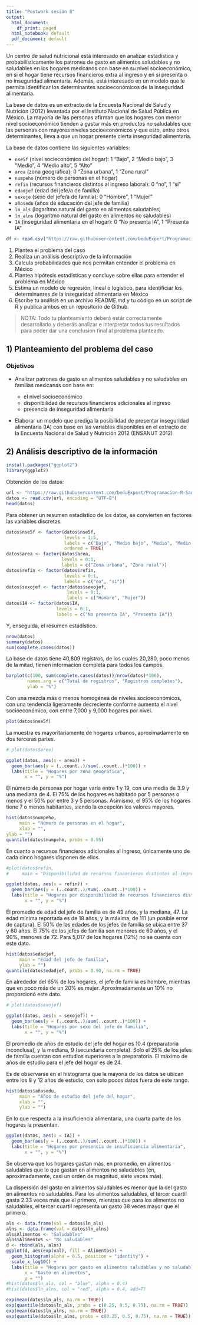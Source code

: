 ```yaml
---
title: "Postwork sesión 8"
output:
  html_document:
    df_print: paged
  html_notebook: default
  pdf_document: default
---
```


Un centro de salud nutricional está interesado en analizar estadística y probabilísticamente los patrones de gasto en alimentos saludables y no saludables en los hogares mexicanos con base en su nivel socioeconómico, en si el hogar tiene recursos financieros extra al ingreso y en si presenta o no inseguridad alimentaria. Además, está interesado en un modelo que le permita identificar los determinantes socioeconómicos de la inseguridad alimentaria.

La base de datos es un extracto de la Encuesta Nacional de Salud y Nutrición (2012) levantada por el Instituto Nacional de Salud Pública en México. La mayoría de las personas afirman que los hogares con menor nivel socioeconómico tienden a gastar más en productos no saludables que las personas con mayores niveles socioeconómicos y que esto, entre otros determinantes, lleva a que un hogar presente cierta inseguridad alimentaria.

La base de datos contiene las siguientes variables:

- `nse5f` (nivel socieconómico del hogar): 1 "Bajo", 2 "Medio bajo", 3 "Medio", 4 "Medio alto", 5 "Alto"
- `area` (zona geográfica): 0 "Zona urbana", 1 "Zona rural"
- `numpeho` (número de personas en el hogar)
- `refin` (recursos financieros distintos al ingreso laboral): 0 "no", 1 "sí"
- `edadjef` (edad del jefe/a de familia)
- `sexoje` (sexo del jefe/a de familia): 0 "Hombre", 1 "Mujer"
- `añosedu` (años de educación del jefe de familia)
- `ln_als` (logarítmo natural del gasto en alimentos saludables)
- `ln_alns` (logarítmo natural del gasto en alimentos no saludables)
- `IA` (inseguridad alimentaria en el hogar): 0 "No presenta IA", 1 "Presenta IA"

``` r
df <- read.csv("https://raw.githubusercontent.com/beduExpert/Programacion-R-Santander-2022/main/Sesion-08/Postwork/inseguridad_alimentaria_bedu.csv")
```

1) Plantea el problema del caso
2) Realiza un análisis descriptivo de la información
3) Calcula probabilidades que nos permitan entender el problema en México
4) Plantea hipótesis estadísticas y concluye sobre ellas para entender el problema en México
5) Estima un modelo de regresión, lineal o logístico, para identificiar los determinanres de la inseguridad alimentaria en México
6) Escribe tu análisis en un archivo README.md y tu código en un script de R y publica ambos en un repositorio de Github.

> NOTA: Todo tu planteamiento deberá estár correctamente desarrollado y deberás analizar e interpretar todos tus resultados para poder dar una conclusión final al problema planteado.

## 1) Planteamiento del problema del caso

### Objetivos

- Analizar patrones de gasto en alimentos saludables y no saludables en familias mexicanas con base en:

    - el nivel socioeconómico
    - disponibilidad de recursos financieros adicionales al ingreso
    - presencia de inseguridad alimentaria

- Elaborar un modelo que prediga la posibilidad de presentar inseguridad alimentaria (IA) con base en las variables disponibles en el extracto de la Encuesta Nacional de Salud y Nutrición 2012 (ENSANUT 2012)

## 2) Análisis descriptivo de la información

```r
install.packages("ggplot2")
library(ggplot2)
```


Obtención de los datos:
```r
url <- "https://raw.githubusercontent.com/beduExpert/Programacion-R-Santander-2022/main/Sesion-08/Postwork/inseguridad_alimentaria_bedu.csv"
datos <- read.csv(url, encoding = "UTF-8")
head(datos)
```
Para obtener un resumen estadístico de los datos, se convierten en factores las variables discretas.
```r
datos$nse5f <- factor(datos$nse5f,
                      levels = 1:5,
                      labels = c("Bajo", "Medio bajo", "Medio", "Medio alto", "Alto"),
                      ordered = TRUE)
datos$area <- factor(datos$area,
                     levels = 0:1,
                     labels = c("Zona urbana", "Zona rural"))
datos$refin <- factor(datos$refin,
                      levels = 0:1,
                      labels = c("no", "sí"))
datos$sexojef <- factor(datos$sexojef,
                       levels = 0:1,
                       labels = c("Hombre", "Mujer"))
datos$IA <- factor(datos$IA,
                   levels = 0:1,
                   labels = c("No presenta IA", "Presenta IA"))
```

Y, enseguida, el resumen estadístico.

```r
nrow(datos)
summary(datos)
sum(complete.cases(datos))
```
La base de datos tiene 40,809 registros, de los cuales 20,280, poco menos de la mitad,  tienen información completa para todos los campos. 

```r
barplot(c(100, sum(complete.cases(datos))/nrow(datos)*100),
        names.arg = c("Total de registros", "Registros completos"),
        ylab = "%")
```

Con una mezcla más o menos homogénea de niveles socioeconómicos, con una tendencia ligeramente decreciente conforme aumenta el nivel socioeconómico, con entre 7,000 y 9,000 hogares por nivel. 

```r
plot(datos$nse5f)
```

La muestra es mayoritariamente de hogares urbanos, aproximadamente en dos terceras partes.

```r
# plot(datos$area)

ggplot(datos, aes(x = area)) +
  geom_bar(aes(y = (..count..)/sum(..count..)*100)) +
  labs(title = "Hogares por zona geográfica",
       x = "", y = "%")

```

El número de personas por hogar varía entre 1 y 19, con una media de 3.9 y una mediana de 4. El 75% de los hogares es habitado por 5 personas o menos y el 50% por entre 3 y 5 personas. Asimismo, el 95% de los hogares tiene 7 o menos habitantes, siendo la excepción los valores mayores.

```r
hist(datos$numpeho,
     main = "Número de personas en el hogar",
     xlab = "",
ylab = "")
quantile(datos$numpeho, probs = 0.95)
```

En cuanto a recursos financieros adicionales al ingreso, únicamente uno de cada cinco hogares disponen de ellos.

```r
#plot(datos$refin, 
#     main = "Disponibilidad de recursos financieros distintos al ingreso")

ggplot(datos, aes(x = refin)) +
  geom_bar(aes(y = (..count..)/sum(..count..)*100)) +
  labs(title = "Hogares por disponibilidad de recursos financieros distintos al ingreso",
       x = "", y = "%")
```

El promedio de edad del jefe de familia es de 49 años, y la mediana, 47. La edad mínima reportada es de 18 años, y la máxima, de 111 (un posible error de captura). El 50% de las edades de los jefes de familia se ubica entre 37 y 60 años. El 75% de los jefes de familia son menores de 60 años, y el 90%, menores de 72. Para 5,017 de los hogares (12%) no se cuenta con este dato.


```r
hist(datos$edadjef,
     main = "Edad del jefe de familia",
     ylab = "")
quantile(datos$edadjef, probs = 0.90, na.rm = TRUE)
```

En alrededor del 65% de los hogares, el jefe de familia es hombre, mientras que en poco más de un 20% es mujer. Aproximadamente un 10% no proporcionó este dato.

```r
# plot(datos$sexojef)

ggplot(datos, aes(x = sexojef)) +
  geom_bar(aes(y = (..count..)/sum(..count..)*100)) +
  labs(title = "Hogares por sexo del jefe de familia",
       x = "", y = "%")
```

El promedio de años de estudio del jefe del hogar es 10.4 (preparatoria inconclusa), y la mediana, 9 (secundaria completa). Solo el 25% de los jefes de familia cuentan con estudios superiores a la preparatoria. El máximo de años de estudio para el jefe del hogar es de 24.

Es de observarse en el histograma que la mayoría de los datos se ubican entre los 8 y 12 años de estudio, con solo pocos datos fuera de este rango.

```r
hist(datos$añosedu,
     main = "Años de estudio del jefe del hogar",
     xlab = "",
     ylab = "")
```

En lo que respecta a la insuficiencia alimentaria, una cuarta parte de los hogares la presentan.

```r
ggplot(datos, aes(x = IA)) +
  geom_bar(aes(y = (..count..)/sum(..count..)*100)) +
  labs(title = "Hogares por presencia de insuficiencia alimentaria",
       x = "", y = "%")
```

Se observa que los hogares gastan más, en promedio, en alimentos saludables que lo que gastan en alimentos no saludables (en, aproximadamente, casi un orden de magnitud, siete veces más). 

La dispersión del gasto en alimentos saludables es menor que la del gasto en alimentos no saludables. Para los alimentos saludables, el tercer cuartil gasta 2.33 veces más que el primero, mientras que para los alimentos no saludables, el tercer cuartil representa un gasto 38 veces mayor que el primero.

```r
als <- data.frame(val = datos$ln_als)
alns <- data.frame(val = datos$ln_alns)
als$Alimentos <- "Saludables"
alns$Alimentos <- "No saludables"
d <- rbind(als, alns)
ggplot(d, aes(exp(val), fill = Alimentos)) + 
  geom_histogram(alpha = 0.5, position = "identity") +
  scale_x_log10() +
  labs(title = "Hogares por gasto en alimentos saludables y no saludables",
       x = "Gasto en alimentos",
       y = "")
#hist(datos$ln_als, col = "blue", alpha = 0.4)
#hist(datos$ln_alns, col = "red", alpha = 0.4, add=T)
```

```r
exp(mean(datos$ln_als, na.rm = TRUE))
exp(quantile(datos$ln_als, probs = c(0.25, 0.5, 0.75), na.rm = TRUE))
exp(mean(datos$ln_alns, na.rm = TRUE))
exp(quantile(datos$ln_alns, probs = c(0.25, 0.5, 0.75), na.rm = TRUE))
```


